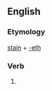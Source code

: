 ==English==

===Etymology===
[[stain]] + [[-eth]]

===Verb===
{{infl|en|verb form}}

# {{archaic third-person singular of|stain}}